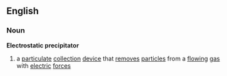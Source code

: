 ==English==
===Noun===
'''Electrostatic precipitator'''
#a [[particulate]] [[collection]] [[device]] that [[remove]]s [[particles]] from a [[flowing]] [[gas]] with [[electric]] [[force]]s